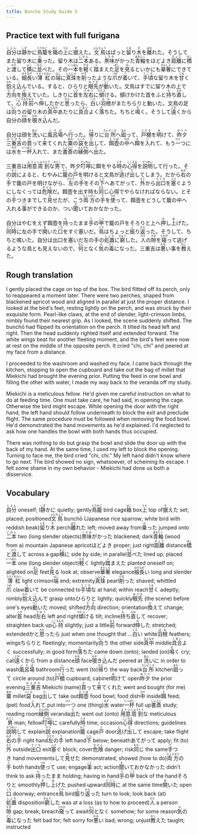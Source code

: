 ```yaml
---
title: Buncho Study Guide 5
---
```


## Practice text with full furigana

<p>
<ruby><rb>自分</rb><rt>じぶん</rt></ruby>は<ruby><rb>静</rb><rt>しず</rt></ruby>かに<ruby><rb>鳥籠</rb><rt>とりかご</rt></ruby>を<ruby><rb>箱</rb><rt>はこ</rt></ruby>の<ruby><rb>上</rb><rt>うえ</rt></ruby>に<ruby><rb>据</rb><rt>す</rt></ruby>えた。<ruby><rb>文鳥</rb><rt>ぶんちょう</rt></ruby>はぱっと<ruby><rb>留</rb><rt>とま</rt></ruby>り<ruby><rb>木</rb><rt>ぎ</rt></ruby>を<ruby><rb>離</rb><rt>はな</rt></ruby>れた。そうしてまた留り木に<ruby><rb>乗</rb><rt>の</rt></ruby>った。留り木は<ruby><rb>二本</rb><rt>にほん</rt></ruby>ある。<ruby><rb>黒味</rb><rt>くろみ</rt></ruby>がかった<ruby><rb>青軸</rb><rt>あおじく</rt></ruby>をほどよき<ruby><rb>距離</rb><rt>きょり</rt></ruby>に<ruby><rb>橋</rb><rt>はし</rt></ruby>と<ruby><rb>渡</rb><rt>わた</rt></ruby>して<ruby><rb>横</rb><rt>よこ</rt></ruby>に<ruby><rb>並</rb><rt>なら</rt></ruby>べた。その<ruby><rb>一本</rb><rt>いっぽん</rt></ruby>を<ruby><rb>軽</rb><rt>かる</rt></ruby>く<ruby><rb>踏</rb><rt>ふ</rt></ruby>まえた<ruby><rb>足</rb><rt>あし</rt></ruby>を<ruby><rb>見</rb><rt>み</rt></ruby>るといかにも<ruby><rb>華奢</rb><rt>きゃしゃ</rt></ruby>にできている。<ruby><rb>細長</rb><rt>ほそなが</rt></ruby>い<ruby><rb>薄紅</rb><rt>うすくれない</rt></ruby>の<ruby><rb>端</rb><rt>はし</rt></ruby>に<ruby><rb>真珠</rb><rt>しんじゅ</rt></ruby>を<ruby><rb>削</rb><rt>けず</rt></ruby>ったような<ruby><rb>爪</rb><rt>つめ</rt></ruby>が<ruby><rb>着</rb><rt>つ</rt></ruby>いて、<ruby><rb>手頃</rb><rt>てごろ</rt></ruby>な留り木を<ruby><rb>甘</rb><rt>うま</rt></ruby>く<ruby><rb>抱</rb><rt>かか</rt></ruby>え<ruby><rb>込</rb><rt>こ</rt></ruby>んでいる。すると、ひらりと<ruby><rb>眼先</rb><rt>めさき</rt></ruby>が<ruby><rb>動</rb><rt>うご</rt></ruby>いた。文鳥はすでに留り木の上で<ruby><rb>方向</rb><rt>むき</rt></ruby>を<ruby><rb>換</rb><rt>か</rt></ruby>えていた。しきりに<ruby><rb>首</rb><rt>くび</rt></ruby>を<ruby><rb>左右</rb><rt>さゆう</rt></ruby>に<ruby><rb>傾</rb><rt>かたぶ</rt></ruby>ける。傾けかけた首をふと<ruby><rb>持</rb><rt>も</rt></ruby>ち<ruby><rb>直</rb><rt>なお</rt></ruby>して、<ruby><rb>心持</rb><rt>こころもち</rt></ruby><ruby><rb>前</rb><rt>まえ</rt></ruby>へ<ruby><rb>伸</rb><rt>の</rt></ruby>したかと<ruby><rb>思</rb><rt>おも</rt></ruby>ったら、<ruby><rb>白</rb><rt>しろ</rt></ruby>い<ruby><rb>羽根</rb><rt>はね</rt></ruby>がまたちらりと動いた。文鳥の足は<ruby><rb>向</rb><rt>むこ</rt></ruby>うの留り木の<ruby><rb>真中</rb><rt>まんなか</rt></ruby>あたりに<ruby><rb>具合</rb><rt>ぐあい</rt></ruby>よく<ruby><rb>落</rb><rt>お</rt></ruby>ちた。ちちと<ruby><rb>鳴</rb><rt>な</rt></ruby>く。そうして<ruby><rb>遠</rb><rt>とお</rt></ruby>くから自分の<ruby><rb>顔</rb><rt>かお</rt></ruby>を<ruby><rb>覗</rb><rt>のぞ</rt></ruby>き<ruby><rb>込</rb><rt>こ</rt></ruby>んだ。
</p>

<p>
自分は顔を<ruby><rb>洗</rb><rt>あら</rt></ruby>いに<ruby><rb>風呂場</rb><rt>ふろば</rt></ruby>へ<ruby><rb>行</rb><rt>い</rt></ruby>った。<ruby><rb>帰</rb><rt>かえ</rt></ruby>りに<ruby><rb>台所</rb><rt>だいどころ</rt></ruby>へ<ruby><rb>廻</rb><rt>まわ</rt></ruby>って、<ruby><rb>戸棚</rb><rt>とだな</rt></ruby>を<ruby><rb>明</rb><rt>あ</rt></ruby>けて、<ruby><rb>昨夕</rb><rt>ゆうべ</rt></ruby><ruby><rb>三重吉</rb><rt>みえきち</rt></ruby>の<ruby><rb>買</rb><rt>か</rt></ruby>って<ruby><rb>来</rb><rt>き</rt></ruby>てくれた<ruby><rb>粟</rb><rt>あわ</rt></ruby>の<ruby><rb>袋</rb><rt>ふくろ</rt></ruby>を<ruby><rb>出</rb><rt>だ</rt></ruby>して、<ruby><rb>餌壺</rb><rt>えつぼ</rt></ruby>の<ruby><rb>中</rb><rt>なか</rt></ruby>へ<ruby><rb>餌</rb><rt>え</rt></ruby>を<ruby><rb>入</rb><rt>い</rt></ruby>れて、もう<ruby><rb>一</rb><rt>ひと</rt></ruby>つには<ruby><rb>水</rb><rt>みず</rt></ruby>を<ruby><rb>一杯</rb><rt>いっぱい</rt></ruby>入れて、また<ruby><rb>書斎</rb><rt>しょさい</rt></ruby>の<ruby><rb>縁側</rb><rt>えんがわ</rt></ruby>へ<ruby><rb>出</rb><rt>で</rt></ruby>た。
</p>

<p>
三重吉は<ruby><rb>用意</rb><rt>ようい</rt></ruby><ruby><rb>周到</rb><rt>しゅうとう</rt></ruby>な<ruby><rb>男</rb><rt>おとこ</rt></ruby>で、昨夕<ruby><rb>叮嚀</rb><rt>ていねい</rt></ruby>に餌をやる<ruby><rb>時</rb><rt>とき</rt></ruby>の<ruby><rb>心得</rb><rt>こころえ</rt></ruby>を<ruby><rb>説明</rb><rt>せつめい</rt></ruby>して行った。その<ruby><rb>説</rb><rt>せつ</rt></ruby>によると、むやみに<ruby><rb>籠</rb><rt>かご</rt></ruby>の<ruby><rb>戸</rb><rt>と</rt></ruby>を明けると文鳥が<ruby><rb>逃</rb><rt>に</rt></ruby>げ<ruby><rb>出</rb><rt>だ</rt></ruby>してしまう。だから<ruby><rb>右</rb><rt>みぎ</rt></ruby>の<ruby><rb>手</rb><rt>て</rt></ruby>で籠の戸を明けながら、<ruby><rb>左</rb><rt>ひだり</rt></ruby>の<ruby><rb>手</rb><rt>て</rt></ruby>をその<ruby><rb>下</rb><rt>した</rt></ruby>へあてがって、<ruby><rb>外</rb><rt>そと</rt></ruby>から<ruby><rb>出口</rb><rt>でぐち</rt></ruby>を<ruby><rb>塞</rb><rt>ふさ</rt></ruby>ぐようにしなくっては<ruby><rb>危険</rb><rt>きけん</rt></ruby>だ。餌壺を出す時も<ruby><rb>同</rb><rt>おな</rt></ruby>じ心得でやらなければならない。とその<ruby><rb>手</rb><rt>て</rt></ruby>つきまでして<ruby><rb>見</rb><rt>み</rt></ruby>せたが、こう<ruby><rb>両方</rb><rt>りょうほう</rt></ruby>の<ruby><rb>手</rb><rt>て</rt></ruby>を<ruby><rb>使</rb><rt>つか</rt></ruby>って、餌壺をどうして籠の中へ入れる<ruby><rb>事</rb><rt>こと</rt></ruby>ができるのか、つい<ruby><rb>聞</rb><rt>き</rt></ruby>いておかなかった。
</p>

<p>
自分はやむをえず餌壺を<ruby><rb>持</rb><rt>も</rt></ruby>ったまま<ruby><rb>手</rb><rt>て</rt></ruby>の<ruby><rb>甲</rb><rt>こう</rt></ruby>で籠の戸をそろりと上へ<ruby><rb>押</rb><rt>お</rt></ruby>し<ruby><rb>上</rb><rt>あ</rt></ruby>げた。<ruby><rb>同時</rb><rt>どうじ</rt></ruby>に左の手で<ruby><rb>開</rb><rt>あ</rt></ruby>いた<ruby><rb>口</rb><rt>くち</rt></ruby>をすぐ塞いだ。<ruby><rb>鳥</rb><rt>とり</rt></ruby>はちょっと<ruby><rb>振</rb><rt>ふ</rt></ruby>り<ruby><rb>返</rb><rt>かえ</rt></ruby>った。そうして、ちちと鳴いた。自分は出口を塞いだ左の手の<ruby><rb>処置</rb><rt>しょち</rt></ruby>に<ruby><rb>窮</rb><rt>きゅう</rt></ruby>した。<ruby><rb>人</rb><rt>ひと</rt></ruby>の<ruby><rb>隙</rb><rt>すき</rt></ruby>を<ruby><rb>窺</rb><rt>うかが</rt></ruby>って逃げるような鳥とも見えないので、<ruby><rb>何</rb><rt>なん</rt></ruby>となく<ruby><rb>気</rb><rt>き</rt></ruby>の<ruby><rb>毒</rb><rt>どく</rt></ruby>になった。三重吉は<ruby><rb>悪</rb><rt>わる</rt></ruby>い事を<ruby><rb>教</rb><rt>おし</rt></ruby>えた。
</p>


## Rough translation

I gently placed the cage on top of the box. The bird flitted off its perch, only to reappeared a moment later. There were two perches, shaped from blackened apricot wood and aligned in parallel at just the proper distance. I looked at the bird's feet, resting lightly on the perch, and was struck by their exquisite form. Pearl-like claws, at the end of slender, light-crimson limbs, nimbly found their nearest grip. As I looked, the scene suddenly shifted. The bunchō had flipped its orientation on the perch. It tilted its head left and right. Then the head suddenly righted itself and extended forward. The white wings beat for another fleeting moment, and the bird's feet were now at rest on the middle of the opposite perch. It cried "chi, chi" and peered at my face from a distance.

I proceeded to the washroom and washed my face. I came back through the kitchen, stopping to open the cupboard and take out the bag of millet that Miekichi had brought the evening prior. Putting the feed in one bowl and filling the other with water, I made my way back to the veranda off my study.

Miekichi is a meticulous fellow. He'd given me careful instruction on what to do at feeding time. One must take care, he had said, in opening the cage. Otherwise the bird might escape. While opening the door with the right hand, the left hand should follow underneath to block the exit and preclude flight. The same procedure must be followed when removing the food bowl. He'd demonstrated the hand movements as he'd explained. I'd neglected to ask how one handles the bowl with both hands thus occupied.

There was nothing to do but grasp the bowl and slide the door up with the back of my hand. At the same time, I used my left to block the opening. Turning to face me, the bird cried "chi, chi." My left hand didn't know where to go next. The bird showed no sign, whatsoever, of scheming its escape. I felt some shame in my own behavior - Miekichi had done us both a disservice.      


## Vocabulary

<p>
<span class="vocabstudy"><ruby><rb>自分</rb><rt>じぶん</rt></ruby>&nbsp;oneself; I</span><span class="vocabstudy"><ruby><rb>静</rb><rt>しず</rt></ruby>かに&nbsp;quietly; gently</span><span class="vocabstudy"><ruby><rb>鳥籠</rb><rt>とりかご</rt></ruby>&nbsp;bird cage</span><span class="vocabstudy"><ruby><rb>箱</rb><rt>はこ</rt></ruby>&nbsp;box</span><span class="vocabstudy"><ruby><rb>上</rb><rt>うえ</rt></ruby>&nbsp;top of</span><span class="vocabstudy"><ruby><rb>据</rb><rt>す</rt></ruby>えた&nbsp;set; placed; positioned</span><span class="vocabstudy"><ruby><rb>文鳥</rb><rt>ぶんちょう</rt></ruby>&nbsp;bunchō (Japanese rice sparrow; white bird with reddish beak)</span><span class="vocabstudy"><ruby><rb>留</rb><rt>とま</rt></ruby>り<ruby><rb>木</rb><rt>ぎ</rt></ruby>&nbsp;perch</span><span class="vocabstudy"><ruby><rb>離</rb><rt>はな</rt></ruby>れた&nbsp;left; moved away from</span><span class="vocabstudy"><ruby><rb>乗</rb><rt>の</rt></ruby>った&nbsp;jumped onto</span><span class="vocabstudy"><ruby><rb>二本</rb><rt>にほん</rt></ruby>&nbsp;two (long slender objects)</span><span class="vocabstudy"><ruby><rb>黒味</rb><rt>くろみ</rt></ruby>がかった&nbsp;blackened; dark</span><span class="vocabstudy"><ruby><rb>青軸</rb><rt>あおじく</rt></ruby>&nbsp;(wood from a) mountain Japanese apricot</span><span class="vocabstudy">ほどよき&nbsp;proper; just right</span><span class="vocabstudy"><ruby><rb>距離</rb><rt>きょり</rt></ruby>&nbsp;distance</span><span class="vocabstudy"><ruby><rb>橋</rb><rt>はし</rt></ruby>と<ruby><rb>渡</rb><rt>わた</rt></ruby>して&nbsp;across a gap</span><span class="vocabstudy"><ruby><rb>横</rb><rt>よこ</rt></ruby>に&nbsp;side by side; in parallel</span><span class="vocabstudy"><ruby><rb>並</rb><rt>なら</rt></ruby>べた&nbsp;lined up; placed</span><span class="vocabstudy"><ruby><rb>一本</rb><rt>いっぽん</rt></ruby>&nbsp;one (long slender object)</span><span class="vocabstudy"><ruby><rb>軽</rb><rt>かる</rt></ruby>く&nbsp;lightly</span><span class="vocabstudy"><ruby><rb>踏</rb><rt>ふ</rt></ruby>まえた&nbsp;planted oneself on; alighted on</span><span class="vocabstudy"><ruby><rb>足</rb><rt>あし</rt></ruby>&nbsp;feet</span><span class="vocabstudy"><ruby><rb>見</rb><rt>み</rt></ruby>る&nbsp;look at; observe</span><span class="vocabstudy"><ruby><rb>華奢</rb><rt>きゃしゃ</rt></ruby>&nbsp;elegance</span><span class="vocabstudy"><ruby><rb>細長</rb><rt>ほそなが</rt></ruby>い&nbsp;long and slender</span><span class="vocabstudy"><ruby><rb>薄紅</rb><rt>うすくれない</rt></ruby>&nbsp;light crimson</span><span class="vocabstudy"><ruby><rb>端</rb><rt>はし</rt></ruby>&nbsp;end; extremity</span><span class="vocabstudy"><ruby><rb>真珠</rb><rt>しんじゅ</rt></ruby>&nbsp;pearl</span><span class="vocabstudy"><ruby><rb>削</rb><rt>けず</rt></ruby>った&nbsp;shaved; whittled</span><span class="vocabstudy"><ruby><rb>爪</rb><rt>つめ</rt></ruby>&nbsp;claw</span><span class="vocabstudy"><ruby><rb>着</rb><rt>つ</rt></ruby>いて&nbsp;be connected to</span><span class="vocabstudy"><ruby><rb>手頃</rb><rt>てごろ</rt></ruby>な&nbsp;at hand; within reach</span><span class="vocabstudy"><ruby><rb>甘</rb><rt>うま</rt></ruby>く&nbsp;adeptly; nimbly</span><span class="vocabstudy"><ruby><rb>抱</rb><rt>かか</rt></ruby>え<ruby><rb>込</rb><rt>こ</rt></ruby>んで&nbsp;grasp onto</span><span class="vocabstudy">ひらりと&nbsp;lightly; quickly</span><span class="vocabstudy"><ruby><rb>眼先</rb><rt>めさき</rt></ruby>&nbsp;(the scene) before one's eyes</span><span class="vocabstudy"><ruby><rb>動</rb><rt>うご</rt></ruby>いた&nbsp;moved; shifted</span><span class="vocabstudy"><ruby><rb>方向</rb><rt>むき</rt></ruby>&nbsp;direction; orientation</span><span class="vocabstudy"><ruby><rb>換</rb><rt>か</rt></ruby>えて&nbsp;change; alter</span><span class="vocabstudy"><ruby><rb>首</rb><rt>くび</rt></ruby>&nbsp;head</span><span class="vocabstudy"><ruby><rb>左右</rb><rt>さゆう</rt></ruby>&nbsp;left and right</span><span class="vocabstudy"><ruby><rb>傾</rb><rt>かたぶ</rt></ruby>ける&nbsp;tilt; incline</span><span class="vocabstudy"><ruby><rb>持</rb><rt>も</rt></ruby>ち<ruby><rb>直</rb><rt>なお</rt></ruby>して&nbsp;recover; straighten back up</span><span class="vocabstudy"><ruby><rb>心持</rb><rt>こころもち</rt></ruby>&nbsp;slightly; just a little</span><span class="vocabstudy"><ruby><rb>前</rb><rt>まえ</rt></ruby>&nbsp;forward</span><span class="vocabstudy"><ruby><rb>伸</rb><rt>の</rt></ruby>した&nbsp;stretched; extended</span><span class="vocabstudy">かと<ruby><rb>思</rb><rt>おも</rt></ruby>ったら&nbsp;just when one thought that ...</span><span class="vocabstudy"><ruby><rb>白</rb><rt>しろ</rt></ruby>い&nbsp;white</span><span class="vocabstudy"><ruby><rb>羽根</rb><rt>はね</rt></ruby>&nbsp;feathers; wings</span><span class="vocabstudy">ちらりと&nbsp;fleetingly; momentarily</span><span class="vocabstudy"><ruby><rb>向</rb><rt>むこ</rt></ruby>う&nbsp;the other side</span><span class="vocabstudy"><ruby><rb>真中</rb><rt>まんなか</rt></ruby>&nbsp;middle</span><span class="vocabstudy"><ruby><rb>具合</rb><rt>ぐあい</rt></ruby>よく&nbsp;successfully; in good form</span><span class="vocabstudy"><ruby><rb>落</rb><rt>お</rt></ruby>ちた&nbsp;came down (onto); landed (on)</span><span class="vocabstudy"><ruby><rb>鳴</rb><rt>な</rt></ruby>く&nbsp;cry; call</span><span class="vocabstudy"><ruby><rb>遠</rb><rt>とお</rt></ruby>くから&nbsp;from a distance</span><span class="vocabstudy"><ruby><rb>顔</rb><rt>かお</rt></ruby>&nbsp;face</span><span class="vocabstudy"><ruby><rb>覗</rb><rt>のぞ</rt></ruby>き<ruby><rb>込</rb><rt>こ</rt></ruby>んだ&nbsp;peered at</span>
<span class="vocabstudy"><ruby><rb>洗</rb><rt>あら</rt></ruby>いに&nbsp;in order to wash</span><span class="vocabstudy"><ruby><rb>風呂場</rb><rt>ふろば</rt></ruby>&nbsp;bathroom</span><span class="vocabstudy"><ruby><rb>行</rb><rt>い</rt></ruby>った&nbsp;went (to)</span><span class="vocabstudy"><ruby><rb>帰</rb><rt>かえ</rt></ruby>り&nbsp;the way back</span><span class="vocabstudy"><ruby><rb>台所</rb><rt>だいどころ</rt></ruby>&nbsp;kitchen</span><span class="vocabstudy"><ruby><rb>廻</rb><rt>まわ</rt></ruby>って&nbsp;circle around (to)</span><span class="vocabstudy"><ruby><rb>戸棚</rb><rt>とだな</rt></ruby>&nbsp;cupboard; cabinet</span><span class="vocabstudy"><ruby><rb>明</rb><rt>あ</rt></ruby>けて&nbsp;open</span><span class="vocabstudy"><ruby><rb>昨夕</rb><rt>ゆうべ</rt></ruby>&nbsp;the prior evening</span><span class="vocabstudy"><ruby><rb>三重吉</rb><rt>みえきち</rt></ruby>&nbsp;Miekichi (name)</span><span class="vocabstudy"><ruby><rb>買</rb><rt>か</rt></ruby>って<ruby><rb>来</rb><rt>き</rt></ruby>てくれた&nbsp;went and bought (for me)</span><span class="vocabstudy"><ruby><rb>粟</rb><rt>あわ</rt></ruby>&nbsp;millet</span><span class="vocabstudy"><ruby><rb>袋</rb><rt>ふくろ</rt></ruby>&nbsp;bag</span><span class="vocabstudy"><ruby><rb>出</rb><rt>だ</rt></ruby>して&nbsp;take out</span><span class="vocabstudy"><ruby><rb>餌壺</rb><rt>えつぼ</rt></ruby>&nbsp;food bowl; food dish</span><span class="vocabstudy"><ruby><rb>中</rb><rt>なか</rt></ruby>&nbsp;inside</span><span class="vocabstudy"><ruby><rb>餌</rb><rt>え</rt></ruby>&nbsp;feed; (pet) food</span><span class="vocabstudy"><ruby><rb>入</rb><rt>い</rt></ruby>れて&nbsp;put into</span><span class="vocabstudy"><ruby><rb>一</rb><rt>ひと</rt></ruby>つ&nbsp;one (thing)</span><span class="vocabstudy"><ruby><rb>水</rb><rt>みず</rt></ruby>&nbsp;water</span><span class="vocabstudy"><ruby><rb>一杯</rb><rt>いっぱい</rt></ruby>&nbsp;full up</span><span class="vocabstudy"><ruby><rb>書斎</rb><rt>しょさい</rt></ruby>&nbsp;study; reading room</span><span class="vocabstudy"><ruby><rb>縁側</rb><rt>えんがわ</rt></ruby>&nbsp;veranda</span><span class="vocabstudy"><ruby><rb>出</rb><rt>で</rt></ruby>た&nbsp;went out (onto)</span>
<span class="vocabstudy"><ruby><rb>用意</rb><rt>ようい</rt></ruby><ruby><rb>周到</rb><rt>しゅうとう</rt></ruby>な&nbsp;meticulous</span><span class="vocabstudy"><ruby><rb>男</rb><rt>おとこ</rt></ruby>&nbsp;man; fellow</span><span class="vocabstudy"><ruby><rb>叮嚀</rb><rt>ていねい</rt></ruby>に&nbsp;carefully</span><span class="vocabstudy"><ruby><rb>時</rb><rt>とき</rt></ruby>&nbsp;time; occasion</span><span class="vocabstudy"><ruby><rb>心得</rb><rt>こころえ</rt></ruby>&nbsp;directions; guidelines</span><span class="vocabstudy"><ruby><rb>説明</rb><rt>せつめい</rt></ruby>して&nbsp;explain</span><span class="vocabstudy"><ruby><rb>説</rb><rt>せつ</rt></ruby>&nbsp;explanation</span><span class="vocabstudy"><ruby><rb>籠</rb><rt>かご</rt></ruby>&nbsp;cage</span><span class="vocabstudy"><ruby><rb>戸</rb><rt>と</rt></ruby>&nbsp;door</span><span class="vocabstudy"><ruby><rb>逃</rb><rt>に</rt></ruby>げ<ruby><rb>出</rb><rt>だ</rt></ruby>して&nbsp;escape; take flight</span><span class="vocabstudy"><ruby><rb>右</rb><rt>みぎ</rt></ruby>の<ruby><rb>手</rb><rt>て</rt></ruby>&nbsp;right hand</span><span class="vocabstudy"><ruby><rb>左</rb><rt>ひだり</rt></ruby>の<ruby><rb>手</rb><rt>て</rt></ruby>&nbsp;left hand</span><span class="vocabstudy"><ruby><rb>下</rb><rt>した</rt></ruby>&nbsp;below; beneath</span><span class="vocabstudy">あてがって&nbsp;apply; fit (to)</span><span class="vocabstudy"><ruby><rb>外</rb><rt>そと</rt></ruby>&nbsp;outside</span><span class="vocabstudy"><ruby><rb>出口</rb><rt>でぐち</rt></ruby>&nbsp;exit</span><span class="vocabstudy"><ruby><rb>塞</rb><rt>ふさ</rt></ruby>ぐ&nbsp;block; cover</span><span class="vocabstudy"><ruby><rb>危険</rb><rt>きけん</rt></ruby>&nbsp;danger; risk</span><span class="vocabstudy"><ruby><rb>同</rb><rt>おな</rt></ruby>じ&nbsp;the same</span><span class="vocabstudy"><ruby><rb>手</rb><rt>て</rt></ruby>つき&nbsp;hand movements</span><span class="vocabstudy">して<ruby><rb>見</rb><rt>み</rt></ruby>せた&nbsp;demonstrated; showed (how to do)</span><span class="vocabstudy"><ruby><rb>両方</rb><rt>りょうほう</rt></ruby>の<ruby><rb>手</rb><rt>て</rt></ruby>&nbsp;both hands</span><span class="vocabstudy"><ruby><rb>使</rb><rt>つか</rt></ruby>って&nbsp;use; engage</span><span class="vocabstudy"><ruby><rb>事</rb><rt>こと</rt></ruby>&nbsp;act; action</span><span class="vocabstudy"><ruby><rb>聞</rb><rt>き</rt></ruby>いておかなかった&nbsp;didn't think to ask</span>
<span class="vocabstudy"><ruby><rb>持</rb><rt>も</rt></ruby>ったまま&nbsp;holding; having in hand</span><span class="vocabstudy"><ruby><rb>手</rb><rt>て</rt></ruby>の<ruby><rb>甲</rb><rt>こう</rt></ruby>&nbsp;back of the hand</span><span class="vocabstudy">そろりと&nbsp;smoothly</span><span class="vocabstudy"><ruby><rb>押</rb><rt>お</rt></ruby>し<ruby><rb>上</rb><rt>あ</rt></ruby>げた&nbsp;pushed upward</span><span class="vocabstudy"><ruby><rb>同時</rb><rt>どうじ</rt></ruby>に&nbsp;at the same time</span><span class="vocabstudy"><ruby><rb>開</rb><rt>あ</rt></ruby>いた&nbsp;open</span><span class="vocabstudy"><ruby><rb>口</rb><rt>くち</rt></ruby>&nbsp;doorway; entrance</span><span class="vocabstudy"><ruby><rb>鳥</rb><rt>とり</rt></ruby>&nbsp;bird</span><span class="vocabstudy"><ruby><rb>振</rb><rt>ふ</rt></ruby>り<ruby><rb>返</rb><rt>かえ</rt></ruby>った&nbsp;turn to look; look back (at)</span><span class="vocabstudy"><ruby><rb>処置</rb><rt>しょち</rt></ruby>&nbsp;disposition</span><span class="vocabstudy"><ruby><rb>窮</rb><rt>きゅう</rt></ruby>した&nbsp;was at a loss (as to how to proceed)</span><span class="vocabstudy"><ruby><rb>人</rb><rt>ひと</rt></ruby>&nbsp;a person</span><span class="vocabstudy"><ruby><rb>隙</rb><rt>すき</rt></ruby>&nbsp;gap; break; breach</span><span class="vocabstudy"><ruby><rb>窺</rb><rt>うかが</rt></ruby>って&nbsp;await</span><span class="vocabstudy"><ruby><rb>何</rb><rt>なん</rt></ruby>となく&nbsp;somehow; for some reason</span><span class="vocabstudy"><ruby><rb>気</rb><rt>き</rt></ruby>の<ruby><rb>毒</rb><rt>どく</rt></ruby>になった&nbsp;felt bad for; felt sorry for</span><span class="vocabstudy"><ruby><rb>悪</rb><rt>わる</rt></ruby>い&nbsp;bad; wrong; unjust</span><span class="vocabstudy"><ruby><rb>教</rb><rt>おし</rt></ruby>えた&nbsp;taught; instructed</span>
</p>

